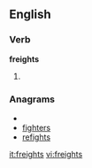 
==English==

===Verb===
'''freights'''

# {{third-person singular of|[[freight]]}}

===Anagrams===
* {{alphagram|efghirst}}
* [[fighters#English|fighters]]
* [[refights#English|refights]]

[[it:freights]]
[[vi:freights]]